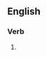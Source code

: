 ==English==

===Verb===
{{head|en|verb form}}

# {{present participle of|desiccate|lang=en|nocat=1}}